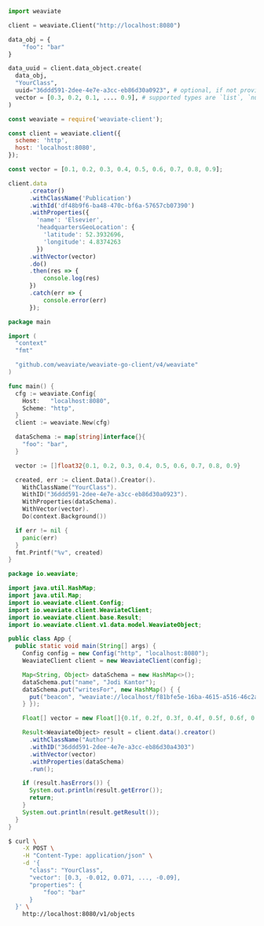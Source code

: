
<Tabs groupId="languages">
<TabItem value="py" label="Python">

```python
import weaviate

client = weaviate.Client("http://localhost:8080")

data_obj = {
    "foo": "bar"
}

data_uuid = client.data_object.create(
  data_obj,
  "YourClass",
  uuid="36ddd591-2dee-4e7e-a3cc-eb86d30a0923", # optional, if not provided, one is going to be generated
  vector = [0.3, 0.2, 0.1, .... 0.9], # supported types are `list`, `numpy.ndarray`, `torch.Tensor` and `tf.Tensor`.
)
```

</TabItem>
<TabItem value="js" label="JavaScript">

```js
const weaviate = require('weaviate-client');

const client = weaviate.client({
  scheme: 'http',
  host: 'localhost:8080',
});

const vector = [0.1, 0.2, 0.3, 0.4, 0.5, 0.6, 0.7, 0.8, 0.9];

client.data
      .creator()
      .withClassName('Publication')
      .withId('df48b9f6-ba48-470c-bf6a-57657cb07390')
      .withProperties({
        'name': 'Elsevier',
        'headquartersGeoLocation': {
          'latitude': 52.3932696,
          'longitude': 4.8374263
        })
      .withVector(vector)
      .do()
      .then(res => {
          console.log(res)
      })
      .catch(err => {
          console.error(err)
      });
```

</TabItem>
<TabItem value="go" label="Go">

```go
package main

import (
  "context"
  "fmt"

  "github.com/weaviate/weaviate-go-client/v4/weaviate"
)

func main() {
  cfg := weaviate.Config{
    Host:   "localhost:8080",
    Scheme: "http",
  }
  client := weaviate.New(cfg)

  dataSchema := map[string]interface{}{
    "foo": "bar",
  }

  vector := []float32{0.1, 0.2, 0.3, 0.4, 0.5, 0.6, 0.7, 0.8, 0.9}

  created, err := client.Data().Creator().
    WithClassName("YourClass").
    WithID("36ddd591-2dee-4e7e-a3cc-eb86d30a0923").
    WithProperties(dataSchema).
    WithVector(vector).
    Do(context.Background())

  if err != nil {
    panic(err)
  }
  fmt.Printf("%v", created)
}
```

</TabItem>
<TabItem value="java" label="Java">

```java
package io.weaviate;

import java.util.HashMap;
import java.util.Map;
import io.weaviate.client.Config;
import io.weaviate.client.WeaviateClient;
import io.weaviate.client.base.Result;
import io.weaviate.client.v1.data.model.WeaviateObject;

public class App {
  public static void main(String[] args) {
    Config config = new Config("http", "localhost:8080");
    WeaviateClient client = new WeaviateClient(config);

    Map<String, Object> dataSchema = new HashMap<>();
    dataSchema.put("name", "Jodi Kantor");
    dataSchema.put("writesFor", new HashMap() { {
      put("beacon", "weaviate://localhost/f81bfe5e-16ba-4615-a516-46c2ae2e5a80");
    } });

    Float[] vector = new Float[]{0.1f, 0.2f, 0.3f, 0.4f, 0.5f, 0.6f, 0.7f, 0.8f, 0.9f};

    Result<WeaviateObject> result = client.data().creator()
      .withClassName("Author")
      .withID("36ddd591-2dee-4e7e-a3cc-eb86d30a4303")
      .withVector(vector)
      .withProperties(dataSchema)
      .run();

    if (result.hasErrors()) {
      System.out.println(result.getError());
      return;
    }
    System.out.println(result.getResult());
  }
}
```

</TabItem>
<TabItem value="curl" label="Curl">

```bash
$ curl \
    -X POST \
    -H "Content-Type: application/json" \
    -d '{
      "class": "YourClass",
      "vector": [0.3, -0.012, 0.071, ..., -0.09],
      "properties": {
          "foo": "bar"
      }
  }' \
    http://localhost:8080/v1/objects
```

</TabItem>
</Tabs>
